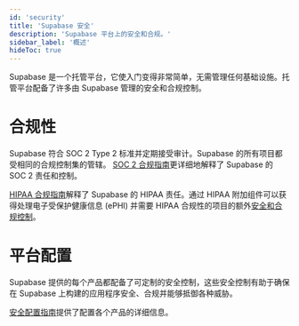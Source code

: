 ```yaml
---
id: 'security'
title: 'Supabase 安全'
description: 'Supabase 平台上的安全和合规。'
sidebar_label: '概述'
hideToc: true
---
```


Supabase 是一个托管平台，它使入门变得非常简单，无需管理任何基础设施。托管平台配备了许多由 Supabase 管理的安全和合规控制。

# 合规性

Supabase 符合 SOC 2 Type 2 标准并定期接受审计。Supabase 的所有项目都受相同的合规控制集的管辖。
[SOC 2 合规指南](/docs/guides/security/soc-2-compliance)更详细地解释了 Supabase 的 SOC 2 责任和控制。

[HIPAA 合规指南](/docs/guides/security/hipaa-compliance)解释了 Supabase 的 HIPAA 责任。通过 HIPAA 附加组件可以获得处理电子受保护健康信息 (ePHI) 并需要 HIPAA 合规性的项目的额外[安全和合规控制](/docs/guides/deployment/shared-responsibility-model#managing-healthcare-data)。

# 平台配置

Supabase 提供的每个产品都配备了可定制的安全控制，这些安全控制有助于确保在 Supabase 上构建的应用程序安全、合规并能够抵御各种威胁。

[安全配置指南](/docs/guides/security/product-security)提供了配置各个产品的详细信息。
